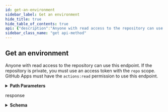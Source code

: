 ```yaml
---
id: get-an-environment
sidebar_label: Get an environment
hide_title: true
hide_table_of_contents: true
api: {"description":"Anyone with read access to the repository can use this endpoint. If the repository is private, you must use an access token with the `repo` scope. GitHub Apps must have the `actions:read` permission to use this endpoint.","externalDocs":{"description":"API method documentation","url":"https://docs.github.com/rest/reference/repos#get-an-environment"},"operationId":"repos/get-environment","parameters":[{"in":"path","name":"owner","required":true,"schema":{"type":"string"}},{"in":"path","name":"repo","required":true,"schema":{"type":"string"}},{"description":"The name of the environment","in":"path","name":"environment_name","required":true,"schema":{"type":"string"}}],"responses":{"200":{"content":{"application/json":{"examples":{"default":{"value":{"created_at":"2020-11-23T22:00:40.000Z","deployment_branch_policy":{"custom_branch_policies":true,"protected_branches":false},"html_url":"https://github.com/github/hello-world/deployments/activity_log?environments_filter=staging","id":161088068,"name":"staging","node_id":"MDExOkVudmlyb25tZW50MTYxMDg4MDY4","protection_rules":[{"id":3736,"node_id":"MDQ6R2F0ZTM3MzY=","type":"wait_timer","wait_timer":30},{"id":3755,"node_id":"MDQ6R2F0ZTM3NTU=","reviewers":[{"reviewer":{"avatar_url":"https://github.com/images/error/octocat_happy.gif","events_url":"https://api.github.com/users/octocat/events{/privacy}","followers_url":"https://api.github.com/users/octocat/followers","following_url":"https://api.github.com/users/octocat/following{/other_user}","gists_url":"https://api.github.com/users/octocat/gists{/gist_id}","gravatar_id":"","html_url":"https://github.com/octocat","id":1,"login":"octocat","node_id":"MDQ6VXNlcjE=","organizations_url":"https://api.github.com/users/octocat/orgs","received_events_url":"https://api.github.com/users/octocat/received_events","repos_url":"https://api.github.com/users/octocat/repos","site_admin":false,"starred_url":"https://api.github.com/users/octocat/starred{/owner}{/repo}","subscriptions_url":"https://api.github.com/users/octocat/subscriptions","type":"User","url":"https://api.github.com/users/octocat"},"type":"User"},{"reviewer":{"description":"A great team.","html_url":"https://github.com/orgs/github/teams/justice-league","id":1,"members_url":"https://api.github.com/teams/1/members{/member}","name":"Justice League","node_id":"MDQ6VGVhbTE=","permission":"admin","privacy":"closed","repositories_url":"https://api.github.com/teams/1/repos","slug":"justice-league","url":"https://api.github.com/teams/1"},"type":"Team"}],"type":"required_reviewers"},{"id":3756,"node_id":"MDQ6R2F0ZTM3NTY=","type":"branch_policy"}],"updated_at":"2020-11-23T22:00:40.000Z","url":"https://api.github.com/repos/github/hello-world/environments/staging"}}},"schema":{"description":"Details of a deployment environment","properties":{"created_at":{"description":"The time that the environment was created, in ISO 8601 format.","example":"2020-11-23T22:00:40.000Z","format":"date-time","type":"string"},"deployment_branch_policy":{"description":"The type of deployment branch policy for this environment. To allow all branches to deploy, set to `null`.","nullable":true,"properties":{"custom_branch_policies":{"description":"Whether only branches that match the specified name patterns can deploy to this environment.  If `custom_branch_policies` is `true`, `protected_branches` must be `false`; if `custom_branch_policies` is `false`, `protected_branches` must be `true`.","type":"boolean"},"protected_branches":{"description":"Whether only branches with branch protection rules can deploy to this environment. If `protected_branches` is `true`, `custom_branch_policies` must be `false`; if `protected_branches` is `false`, `custom_branch_policies` must be `true`.","type":"boolean"}},"required":["protected_branches","custom_branch_policies"],"type":"object"},"html_url":{"example":"https://github.com/github/hello-world/deployments/activity_log?environments_filter=staging","type":"string"},"id":{"description":"The id of the environment.","example":56780428,"type":"integer"},"name":{"description":"The name of the environment.","example":"staging","type":"string"},"node_id":{"example":"MDExOkVudmlyb25tZW50NTY3ODA0Mjg=","type":"string"},"protection_rules":{"items":{"anyOf":[{"properties":{"id":{"example":3515,"type":"integer"},"node_id":{"example":"MDQ6R2F0ZTM1MTU=","type":"string"},"type":{"example":"wait_timer","type":"string"},"wait_timer":{"description":"The amount of time to delay a job after the job is initially triggered. The time (in minutes) must be an integer between 0 and 43,200 (30 days).","example":30,"type":"integer"}},"required":["id","node_id","type"],"type":"object"},{"properties":{"id":{"example":3755,"type":"integer"},"node_id":{"example":"MDQ6R2F0ZTM3NTU=","type":"string"},"reviewers":{"description":"The people or teams that may approve jobs that reference the environment. You can list up to six users or teams as reviewers. The reviewers must have at least read access to the repository. Only one of the required reviewers needs to approve the job for it to proceed.","items":{"properties":{"reviewer":{"anyOf":[{"description":"Simple User","nullable":true,"properties":{"avatar_url":{"example":"https://github.com/images/error/octocat_happy.gif","format":"uri","type":"string"},"events_url":{"example":"https://api.github.com/users/octocat/events{/privacy}","type":"string"},"followers_url":{"example":"https://api.github.com/users/octocat/followers","format":"uri","type":"string"},"following_url":{"example":"https://api.github.com/users/octocat/following{/other_user}","type":"string"},"gists_url":{"example":"https://api.github.com/users/octocat/gists{/gist_id}","type":"string"},"gravatar_id":{"example":"41d064eb2195891e12d0413f63227ea7","nullable":true,"type":"string"},"html_url":{"example":"https://github.com/octocat","format":"uri","type":"string"},"id":{"example":1,"type":"integer"},"login":{"example":"octocat","type":"string"},"node_id":{"example":"MDQ6VXNlcjE=","type":"string"},"organizations_url":{"example":"https://api.github.com/users/octocat/orgs","format":"uri","type":"string"},"received_events_url":{"example":"https://api.github.com/users/octocat/received_events","format":"uri","type":"string"},"repos_url":{"example":"https://api.github.com/users/octocat/repos","format":"uri","type":"string"},"site_admin":{"type":"boolean"},"starred_at":{"example":"\"2020-07-09T00:17:55Z\"","type":"string"},"starred_url":{"example":"https://api.github.com/users/octocat/starred{/owner}{/repo}","type":"string"},"subscriptions_url":{"example":"https://api.github.com/users/octocat/subscriptions","format":"uri","type":"string"},"type":{"example":"User","type":"string"},"url":{"example":"https://api.github.com/users/octocat","format":"uri","type":"string"}},"required":["avatar_url","events_url","followers_url","following_url","gists_url","gravatar_id","html_url","id","node_id","login","organizations_url","received_events_url","repos_url","site_admin","starred_url","subscriptions_url","type","url"],"title":"Simple User","type":"object"},{"description":"Groups of organization members that gives permissions on specified repositories.","nullable":true,"properties":{"description":{"description":"Description of the team","example":"A great team.","nullable":true,"type":"string"},"html_url":{"example":"https://github.com/orgs/rails/teams/core","format":"uri","type":"string"},"id":{"description":"Unique identifier of the team","example":1,"type":"integer"},"ldap_dn":{"description":"Distinguished Name (DN) that team maps to within LDAP environment","example":"uid=example,ou=users,dc=github,dc=com","type":"string"},"members_url":{"example":"https://api.github.com/organizations/1/team/1/members{/member}","type":"string"},"name":{"description":"Name of the team","example":"Justice League","type":"string"},"node_id":{"example":"MDQ6VGVhbTE=","type":"string"},"permission":{"description":"Permission that the team will have for its repositories","example":"admin","type":"string"},"privacy":{"description":"The level of privacy this team should have","example":"closed","type":"string"},"repositories_url":{"example":"https://api.github.com/organizations/1/team/1/repos","format":"uri","type":"string"},"slug":{"example":"justice-league","type":"string"},"url":{"description":"URL for the team","example":"https://api.github.com/organizations/1/team/1","format":"uri","type":"string"}},"required":["id","node_id","url","members_url","name","description","permission","html_url","repositories_url","slug"],"title":"Team Simple","type":"object"}]},"type":{"description":"The type of reviewer. Must be one of: `User` or `Team`","enum":["User","Team"],"example":"User","type":"string"}},"type":"object"},"type":"array"},"type":{"example":"required_reviewers","type":"string"}},"required":["id","node_id","type"],"type":"object"},{"properties":{"id":{"example":3515,"type":"integer"},"node_id":{"example":"MDQ6R2F0ZTM1MTU=","type":"string"},"type":{"example":"branch_policy","type":"string"}},"required":["id","node_id","type"],"type":"object"}]},"type":"array"},"updated_at":{"description":"The time that the environment was last updated, in ISO 8601 format.","example":"2020-11-23T22:00:40.000Z","format":"date-time","type":"string"},"url":{"example":"https://api.github.com/repos/github/hello-world/environments/staging","type":"string"}},"required":["id","node_id","name","url","html_url","created_at","updated_at"],"title":"Environment","type":"object"}}},"description":"response"}},"tags":["repos"],"x-github":{"category":"repos","enabledForGitHubApps":true,"githubCloudOnly":false,"previews":[],"subcategory":"environments"},"method":"get","path":"/repos/{owner}/{repo}/environments/{environment_name}","servers":[{"url":"https://api.github.com"}],"info":{"contact":{"name":"Support","url":"https://support.github.com/contact"},"description":"GitHub's v3 REST API.","license":{"name":"MIT","url":"https://spdx.org/licenses/MIT"},"termsOfService":"https://docs.github.com/articles/github-terms-of-service","title":"GitHub v3 REST API","version":"1.1.4","x-apisguru-categories":["collaboration","developer_tools"],"x-logo":{"url":"https://twitter.com/github/profile_image?size=original"},"x-origin":[{"format":"openapi","url":"https://raw.githubusercontent.com/github/rest-api-description/main/descriptions/api.github.com/api.github.com.json","version":"3.0"}],"x-providerName":"github.com"},"postman":{"name":"Get an environment","description":{"content":"Anyone with read access to the repository can use this endpoint. If the repository is private, you must use an access token with the `repo` scope. GitHub Apps must have the `actions:read` permission to use this endpoint.","type":"text/plain"},"url":{"path":["repos",":owner",":repo","environments",":environment_name"],"host":["{{baseUrl}}"],"query":[],"variable":[{"disabled":false,"description":{"content":"(Required) ","type":"text/plain"},"type":"any","value":"","key":"owner"},{"disabled":false,"description":{"content":"(Required) ","type":"text/plain"},"type":"any","value":"","key":"repo"},{"disabled":false,"description":{"content":"(Required) The name of the environment","type":"text/plain"},"type":"any","value":"","key":"environment_name"}]},"header":[{"key":"Accept","value":"application/json"}],"method":"GET"}}
sidebar_class_name: "get api-method"
---
```



## Get an environment



Anyone with read access to the repository can use this endpoint. If the repository is private, you must use an access token with the `repo` scope. GitHub Apps must have the `actions:read` permission to use this endpoint.

<details style={{"marginBottom":"1rem"}}><summary style={{}}><strong>Path Parameters</strong></summary><div><ul><ParamsItem className={"paramsItem"} param={{"in":"path","name":"owner","required":true,"schema":{"type":"string"}}}></ParamsItem><ParamsItem className={"paramsItem"} param={{"in":"path","name":"repo","required":true,"schema":{"type":"string"}}}></ParamsItem><ParamsItem className={"paramsItem"} param={{"description":"The name of the environment","in":"path","name":"environment_name","required":true,"schema":{"type":"string"}}}></ParamsItem></ul></div></details><div><ApiTabs><TabItem label={"200"} value={"200"}><div>

response

</div><div><details style={{}}><summary style={{"textAlign":"left"}}><strong>Schema</strong></summary><div style={{"textAlign":"left","marginLeft":"1rem"}}></div><ul style={{"marginLeft":"1rem"}}><SchemaItem collapsible={false} name={"created_at"} required={true} schemaDescription={"The time that the environment was created, in ISO 8601 format."} schemaName={"date-time"} qualifierMessage={undefined}></SchemaItem><SchemaItem collapsible={true} className={"schemaItem"}><details style={{}}><summary style={{}}><strong>deployment_branch_policy</strong><span style={{"opacity":"0.6"}}> object</span></summary><div style={{"marginLeft":"1rem"}}><div style={{"marginTop":".5rem","marginBottom":".5rem"}}>

The type of deployment branch policy for this environment. To allow all branches to deploy, set to `null`.

</div><ul><SchemaItem collapsible={false} name={"custom_branch_policies"} required={true} schemaDescription={"Whether only branches that match the specified name patterns can deploy to this environment.  If `custom_branch_policies` is `true`, `protected_branches` must be `false`; if `custom_branch_policies` is `false`, `protected_branches` must be `true`."} schemaName={"boolean"} qualifierMessage={undefined}></SchemaItem><SchemaItem collapsible={false} name={"protected_branches"} required={true} schemaDescription={"Whether only branches with branch protection rules can deploy to this environment. If `protected_branches` is `true`, `custom_branch_policies` must be `false`; if `protected_branches` is `false`, `custom_branch_policies` must be `true`."} schemaName={"boolean"} qualifierMessage={undefined}></SchemaItem></ul></div></details></SchemaItem><SchemaItem collapsible={false} name={"html_url"} required={true} schemaDescription={undefined} schemaName={"string"} qualifierMessage={undefined}></SchemaItem><SchemaItem collapsible={false} name={"id"} required={true} schemaDescription={"The id of the environment."} schemaName={"integer"} qualifierMessage={undefined}></SchemaItem><SchemaItem collapsible={false} name={"name"} required={true} schemaDescription={"The name of the environment."} schemaName={"string"} qualifierMessage={undefined}></SchemaItem><SchemaItem collapsible={false} name={"node_id"} required={true} schemaDescription={undefined} schemaName={"string"} qualifierMessage={undefined}></SchemaItem><SchemaItem collapsible={false} name={"protection_rules"} required={false} schemaDescription={undefined} schemaName={"undefined[]"} qualifierMessage={undefined}></SchemaItem><SchemaItem collapsible={false} name={"updated_at"} required={true} schemaDescription={"The time that the environment was last updated, in ISO 8601 format."} schemaName={"date-time"} qualifierMessage={undefined}></SchemaItem><SchemaItem collapsible={false} name={"url"} required={true} schemaDescription={undefined} schemaName={"string"} qualifierMessage={undefined}></SchemaItem></ul></details></div></TabItem></ApiTabs></div>
      